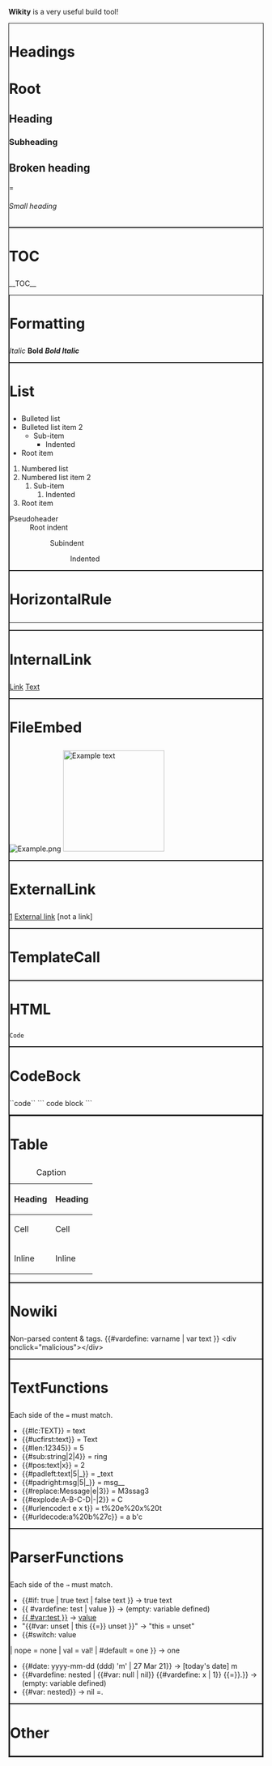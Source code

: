 '''Wikity''' is a very useful build tool!

<div style="border:1px solid">
<h1>Headings</h1>
= Root =
== Heading ==
=== Subheading ===
== Broken heading ===
====== Small heading ======
</div>

<div style="border:1px solid">
<h1>TOC</h1>
__TOC__

<div style="border:1px solid">
<h1>Formatting</h1>
''Italic''
'''Bold'''
'''''Bold Italic'''''
</div>

<div style="border:1px solid">
<h1>List</h1>
* Bulleted list
* Bulleted list item 2
** Sub-item
*** Indented
* Root item
# Numbered list
# Numbered list item 2
## Sub-item
### Indented
# Root item
;Pseudoheader
: Root indent
:: Subindent
::: Indented
</div>

<div style="border:1px solid">
<h1>HorizontalRule</h1>
-----
</div>

<div style="border:1px solid">
<h1>InternalLink</h1>
[[Link]]
[[Link|Text]]
</div>

<div style="border:1px solid">
<h1>FileEmbed</h1>
[[File:Example.png|alt=Example]]
[[File:Example.png|200px|thumb|right|alt=Alt text|Example text]]
</div>

<div style="border:1px solid">
<h1>ExternalLink</h1>
[https://github.com]
[https://google.com External link]
[not a link]
</div>

<div style="border:1px solid">
<h1>TemplateCall</h1>
{{subst}}
{{subst|Hello!}}
{{subst|named=Named}}
{{subst|named=
This ''item'' is <span style="color:pink;">coloured</span>!
}}
{{nonexistent template}}
</div>

<div style="border:1px solid">
<h1>HTML</h1>
<script src="malicious.js"></script>
<div onclick="malicious()"></div>
<code>Code</code>
</div>

<div style="border:1px solid">
<h1>CodeBock</h1>
``code``
```
code block
```
<div style="border:1px solid">
</div>

<div style="border:1px solid">
<h1>Table</h1>
{| class="wikitable"
|+ Caption
! Heading
! Heading
|- class="row"
| Cell
| Cell
|-
| Inline || Inline
|}
</div>

<div style="border:1px solid">
<h1>Nowiki</h1>
<nowiki>
Non-parsed content &amp; tags.
{{#vardefine: varname | var text }}
<div onclick="malicious"></div>
</nowiki>
</div>

<div style="border:1px solid">
<h1>TextFunctions</h1>
Each side of the <code>=</code> must match.
* {{#lc:TEXT}}             = text
* {{#ucfirst:text}}        = Text
* {{#len:12345}}           = 5
* {{#sub:string|2|4}}      = ring
* {{#pos:text|x}}          = 2
* {{#padleft:text|5|_}}    = _text
* {{#padright:msg|5|_}}    = msg__
* {{#replace:Message|e|3}} = M3ssag3
* {{#explode:A-B-C-D|-|2}} = C
* {{#urlencode:t e x t}}   = t%20e%20x%20t
* {{#urldecode:a%20b%27c}} = a b'c
</div>

<div style="border:1px solid">
<h1>ParserFunctions</h1>
Each side of the <code>&rarr;</code> must match.
* {{#if: true | true text | false text }} &rarr; true text
* {{ #vardefine: test | value }} &rarr; (empty: variable defined)
* [[{{ #var:test }}]] &rarr; [[value]]
* "{{#var: unset | this {{=}} unset }}" &rarr; "this = unset"
* {{#switch: value
| nope = none
| val = val!
| #default = one
}} &rarr; one
* {{#date: yyyy-mm-dd (ddd) 'm' | 27 Mar 21}} &rarr; [today's date] m
* {{#vardefine: nested | {{#var: null | nil}} {{#vardefine: x | 1}} {{=}}.}} &rarr; (empty: variable defined)
* {{#var: nested}} &rarr; nil =.
</div>

<div style="border:1px solid">
<h1>Other</h1>
{{displaytitle: Example Page}}
</div>
